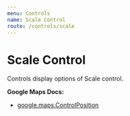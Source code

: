 ```yaml
---
menu: Controls
name: Scale Control
route: /controls/scale
---
```



# Scale Control

Controls display options of Scale control.

**Google Maps Docs:**

- [google.maps.ControlPosition](https://developers.google.com/maps/documentation/javascript/reference#ControlPosition)

<Playground>
  <DocsMap
    zoom={8}
    center={{ lat: 36.964, lng: -122.015 }}
  >
    <ScaleControl />
  </DocsMap>
</Playground>
